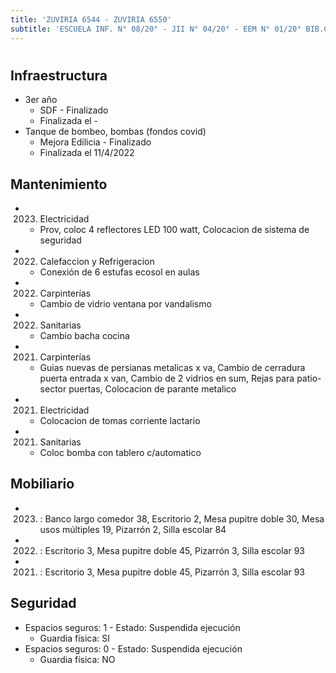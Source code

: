 ```yaml
---
title: 'ZUVIRIA 6544 - ZUVIRIA 6550'
subtitle: 'ESCUELA INF. N° 08/20° - JII N° 04/20° - EEM N° 01/20° BIB.CONGRESO DE LA NACION'
---
```


#
## Infraestructura

* 3er año 
    + SDF - Finalizado 
    + Finalizada el - 


* Tanque de bombeo, bombas (fondos covid) 
    + Mejora Edilicia - Finalizado 
    + Finalizada el 11/4/2022 






## Mantenimiento

*  (2023) Electricidad 
    + Prov, coloc 4 reflectores LED 100 watt, Colocacion de sistema de seguridad

*  (2022) Calefaccion y Refrigeracion 
    + Conexión de 6 estufas ecosol en aulas

*  (2022) Carpinterías 
    + Cambio de vidrio ventana por vandalismo

*  (2022) Sanitarias 
    + Cambio bacha cocina

*  (2021) Carpinterías 
    + Guias nuevas de persianas metalicas x va, Cambio de cerradura puerta entrada x van, Cambio de 2 vidrios en sum, Rejas para patio-sector puertas, Colocacion de parante metalico

*  (2021) Electricidad 
    + Colocacion de tomas corriente lactario

*  (2021) Sanitarias 
    + Coloc bomba con tablero c/automatico





## Mobiliario

*  (2023) : Banco largo comedor 38, Escritorio 2, Mesa pupitre doble 30, Mesa usos múltiples 19, Pizarrón 2, Silla escolar 84 

*  (2022) : Escritorio 3, Mesa pupitre doble 45, Pizarrón 3, Silla escolar 93 

*  (2021) : Escritorio 3, Mesa pupitre doble 45, Pizarrón 3, Silla escolar 93 





## Seguridad

*  Espacios seguros: 1 - Estado: Suspendida ejecución 
    + Guardia física: SI

*  Espacios seguros: 0 - Estado: Suspendida ejecución 
    + Guardia física: NO



